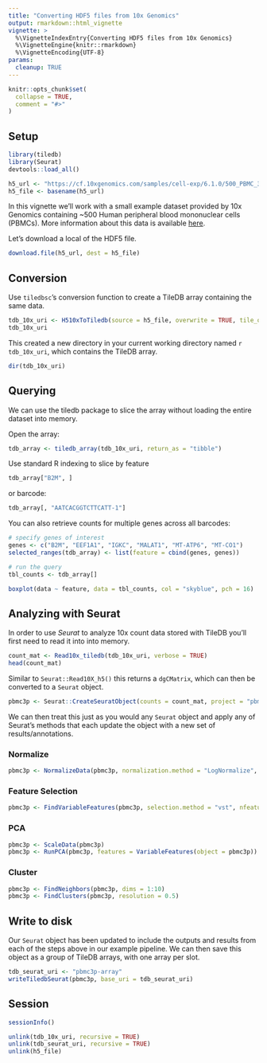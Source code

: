```yaml
---
title: "Converting HDF5 files from 10x Genomics"
output: rmarkdown::html_vignette
vignette: >
  %\VignetteIndexEntry{Converting HDF5 files from 10x Genomics}
  %\VignetteEngine{knitr::rmarkdown}
  %\VignetteEncoding{UTF-8}
params:
  cleanup: TRUE
---
```


```r
knitr::opts_chunk$set(
  collapse = TRUE,
  comment = "#>"
)
```

## Setup

```r
library(tiledb)
library(Seurat)
devtools::load_all()

h5_url <- "https://cf.10xgenomics.com/samples/cell-exp/6.1.0/500_PBMC_3p_LT_Chromium_X/500_PBMC_3p_LT_Chromium_X_filtered_feature_bc_matrix.h5"
h5_file <- basename(h5_url)
```

In this vignette we'll work with a small example dataset provided by 10x Genomics containing ~500 Human peripheral blood mononuclear cells (PBMCs). More information about this data is available [here](https://www.10xgenomics.com/resources/datasets/500-human-pbm-cs-3-lt-v-3-1-chromium-x-3-1-low-6-1-0).

Let's download a local of the HDF5 file.

```r
download.file(h5_url, dest = h5_file)
```

## Conversion

Use `tiledbsc`'s conversion function to create a TileDB array containing the same data.

```r
tdb_10x_uri <- H510xToTiledb(source = h5_file, overwrite = TRUE, tile_order = "COL_MAJOR")
tdb_10x_uri
```

This created a new directory in your current working directory named `r tdb_10x_uri`, which contains the TileDB array.

```r
dir(tdb_10x_uri)
```

## Querying

We can use the tiledb package to slice the array without loading the entire dataset into memory.

Open the array:

```r
tdb_array <- tiledb_array(tdb_10x_uri, return_as = "tibble")
```

Use standard R indexing to slice by feature

```r
tdb_array["B2M", ]
```

or barcode:

```r
tdb_array[, "AATCACGGTCTTCATT-1"]
```

You can also retrieve counts for multiple genes across all barcodes:

```r
# specify genes of interest
genes <- c("B2M", "EEF1A1", "IGKC", "MALAT1", "MT-ATP6", "MT-CO1")
selected_ranges(tdb_array) <- list(feature = cbind(genes, genes))

# run the query
tbl_counts <- tdb_array[]

boxplot(data ~ feature, data = tbl_counts, col = "skyblue", pch = 16)
```

## Analyzing with Seurat

In order to use *Seurat* to analyze 10x count data stored with TileDB you'll first need to read it into into memory.

```r
count_mat <- Read10x_tiledb(tdb_10x_uri, verbose = TRUE)
head(count_mat)
```

Similar to `Seurat::Read10X_h5()` this returns a `dgCMatrix`, which can then be converted to a `Seurat` object.

```r
pbmc3p <- Seurat::CreateSeuratObject(counts = count_mat, project = "pbmc3p")
```

We can then treat this just as you would any `Seurat` object and apply any of Seurat's methods that each update the object with a new set of results/annotations.

### Normalize

```r
pbmc3p <- NormalizeData(pbmc3p, normalization.method = "LogNormalize", scale.factor = 10000)
```

### Feature Selection

```r
pbmc3p <- FindVariableFeatures(pbmc3p, selection.method = "vst", nfeatures = 2000)
```

### PCA

```r
pbmc3p <- ScaleData(pbmc3p)
pbmc3p <- RunPCA(pbmc3p, features = VariableFeatures(object = pbmc3p))
```


### Cluster

```r
pbmc3p <- FindNeighbors(pbmc3p, dims = 1:10)
pbmc3p <- FindClusters(pbmc3p, resolution = 0.5)
```

## Write to disk

Our `Seurat` object has been updated to include the outputs and results from each of the steps above in our example pipeline. We can then save this object as a group of TileDB arrays, with one array per slot.

```r
tdb_seurat_uri <- "pbmc3p-array"
writeTiledbSeurat(pbmc3p, base_uri = tdb_seurat_uri)
```

## Session

```r
sessionInfo()
```

```r
unlink(tdb_10x_uri, recursive = TRUE)
unlink(tdb_seurat_uri, recursive = TRUE)
unlink(h5_file)
```




